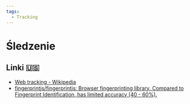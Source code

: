 ```yaml
---
tags:
  - Tracking
---
```


# Śledzenie

## Linki 🇺🇸

- [Web tracking - Wikipedia](https://en.wikipedia.org/wiki/Web_tracking)
- [fingerprintjs/fingerprintjs: Browser fingerprinting library. Compared to Fingerprint Identification, has limited accuracy (40 - 60%).](https://github.com/fingerprintjs/fingerprintjs)
